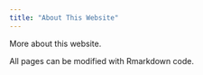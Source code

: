 ```yaml
---
title: "About This Website"
---
```


More about this website.

All pages can be modified with Rmarkdown code. 